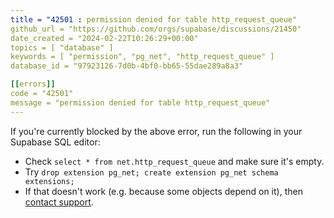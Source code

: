 ```yaml
---
title = "42501 : permission denied for table http_request_queue"
github_url = "https://github.com/orgs/supabase/discussions/21450"
date_created = "2024-02-22T10:26:29+00:00"
topics = [ "database" ]
keywords = [ "permission", "pg_net", "http_request_queue" ]
database_id = "97923126-7d0b-4bf0-bb65-55dae289a8a3"

[[errors]]
code = "42501"
message = "permission denied for table http_request_queue"
---
```


If you're currently blocked by the above error, run the following in your Supabase SQL editor:

- Check `select * from net.http_request_queue` and make sure it's empty.
- Try `drop extension pg_net; create extension pg_net schema extensions;`
- If that doesn't work (e.g. because some objects depend on it), then [contact support](/support).

